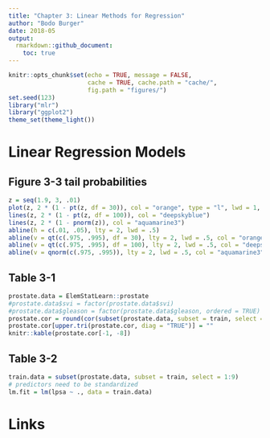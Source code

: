 ```yaml
---
title: "Chapter 3: Linear Methods for Regression"
author: "Bodo Burger"
date: 2018-05
output:
  rmarkdown::github_document:
    toc: true
---
```


```r
knitr::opts_chunk$set(echo = TRUE, message = FALSE,
                      cache = TRUE, cache.path = "cache/",
                      fig.path = "figures/")
set.seed(123)
library("mlr")
library("ggplot2")
theme_set(theme_light())
```

# Linear Regression Models


## Figure 3-3 tail probabilities

```r
z = seq(1.9, 3, .01)
plot(z, 2 * (1 - pt(z, df = 30)), col = "orange", type = "l", lwd = 1, xlab = "Z", ylab = "Tail Probabilities")
lines(z, 2 * (1 - pt(z, df = 100)), col = "deepskyblue")
lines(z, 2 * (1 - pnorm(z)), col = "aquamarine3")
abline(h = c(.01, .05), lty = 2, lwd = .5)
abline(v = qt(c(.975, .995), df = 30), lty = 2, lwd = .5, col = "orange")
abline(v = qt(c(.975, .995), df = 100), lty = 2, lwd = .5, col = "deepskyblue")
abline(v = qnorm(c(.975, .995)), lty = 2, lwd = .5, col = "aquamarine3")
```

## Table 3-1

```r
prostate.data = ElemStatLearn::prostate
#prostate.data$svi = factor(prostate.data$svi)
#prostate.data$gleason = factor(prostate.data$gleason, ordered = TRUE)
prostate.cor = round(cor(subset(prostate.data, subset = train, select = 1:8)), digits = 3)
prostate.cor[upper.tri(prostate.cor, diag = "TRUE")] = ""
knitr::kable(prostate.cor[-1, -8])
```

## Table 3-2

```r
train.data = subset(prostate.data, subset = train, select = 1:9)
# predictors need to be standardized
lm.fit = lm(lpsa ~ ., data = train.data)
```



# Links
